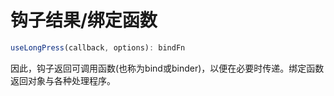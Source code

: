 # 钩子结果/绑定函数
```ts
useLongPress(callback, options): bindFn
```

因此，钩子返回可调用函数(也称为bind或binder)，以便在必要时传递。绑定函数返回对象与各种处理程序。
